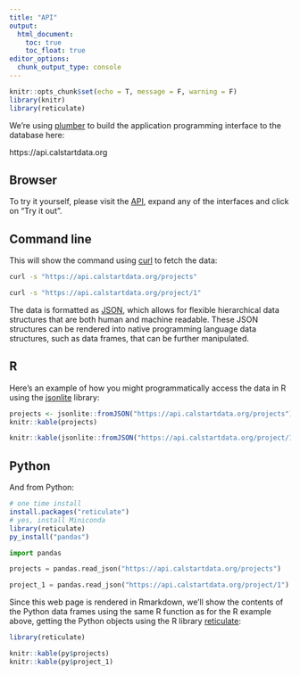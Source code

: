 ```yaml
---
title: "API"
output:
  html_document:
    toc: true
    toc_float: true
editor_options: 
  chunk_output_type: console
---
```


```r
knitr::opts_chunk$set(echo = T, message = F, warning = F)
library(knitr)
library(reticulate)
```

We're using [plumber](https://www.rplumber.io/) to build the application programming interface to the database here:

https://api.calstartdata.org

## Browser

To try it yourself, please visit the [API](https://api.calstartdata.org), expand any of the interfaces and click on "Try it out". 

## Command line

This will show the command using [curl](https://curl.haxx.se) to fetch the data:

```bash
curl -s "https://api.calstartdata.org/projects"
```

```bash
curl -s "https://api.calstartdata.org/project/1"
```

The data is formatted as [JSON](https://www.w3schools.com/whatis/whatis_json.asp), which allows for flexible hierarchical data structures that are both human and machine readable. These JSON structures can be rendered into native programming language data structures, such as data frames, that can be further manipulated.

## R

Here's an example of how you might programmatically access the data in R using the [jsonlite](https://cran.r-project.org/web/packages/jsonlite/vignettes/json-apis.html) library:

```r
projects <- jsonlite::fromJSON("https://api.calstartdata.org/projects")
knitr::kable(projects)

knitr::kable(jsonlite::fromJSON("https://api.calstartdata.org/project/1"))
```

## Python

And from Python:

```r
# one time install
install.packages("reticulate")
# yes, install Miniconda
library(reticulate)
py_install("pandas")
```

```python
import pandas

projects = pandas.read_json("https://api.calstartdata.org/projects")

project_1 = pandas.read_json("https://api.calstartdata.org/project/1")
```

Since this web page is rendered in Rmarkdown, we'll show the contents of the Python data frames using the same R function as for the R example above, getting the Python objects using the R library [reticulate](https://rstudio.github.io/reticulate/articles/r_markdown.html#calling-python-from-r-1):

```r
library(reticulate)

knitr::kable(py$projects)
knitr::kable(py$project_1)
```




